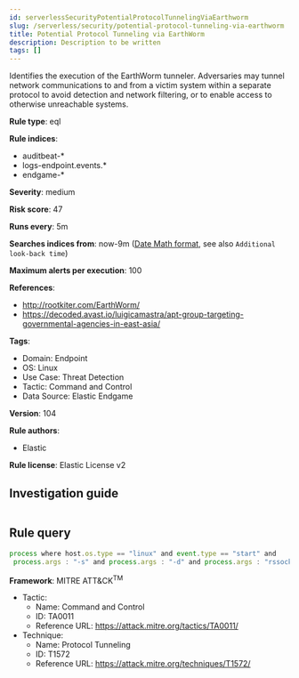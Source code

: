 ```yaml
---
id: serverlessSecurityPotentialProtocolTunnelingViaEarthworm
slug: /serverless/security/potential-protocol-tunneling-via-earthworm
title: Potential Protocol Tunneling via EarthWorm
description: Description to be written
tags: []
---
```


<div id="potential-protocol-tunneling-via-earthworm"></div>

Identifies the execution of the EarthWorm tunneler. Adversaries may tunnel network communications to and from a victim system within a separate protocol to avoid detection and network filtering, or to enable access to otherwise unreachable systems.

**Rule type**: eql

**Rule indices**: 

* auditbeat-*
* logs-endpoint.events.*
* endgame-*

**Severity**: medium

**Risk score**: 47

**Runs every**: 5m

**Searches indices from**: now-9m ([Date Math format](((ref))/common-options.html#date-math), see also <DocLink id="serverlessSecurityRulesUiCreate" section="set-the-rules-schedule">`Additional look-back time`</DocLink>)

**Maximum alerts per execution**: 100

**References**: 

* http://rootkiter.com/EarthWorm/
* https://decoded.avast.io/luigicamastra/apt-group-targeting-governmental-agencies-in-east-asia/

**Tags**: 

* Domain: Endpoint
* OS: Linux
* Use Case: Threat Detection
* Tactic: Command and Control
* Data Source: Elastic Endgame

**Version**: 104

**Rule authors**: 

* Elastic

**Rule license**: Elastic License v2

## Investigation guide

```markdown

```

## Rule query

```js
process where host.os.type == "linux" and event.type == "start" and
 process.args : "-s" and process.args : "-d" and process.args : "rssocks"

```

**Framework**: MITRE ATT&CK<sup>TM</sup>

* Tactic:
    * Name: Command and Control
    * ID: TA0011
    * Reference URL: https://attack.mitre.org/tactics/TA0011/
* Technique:
    * Name: Protocol Tunneling
    * ID: T1572
    * Reference URL: https://attack.mitre.org/techniques/T1572/

